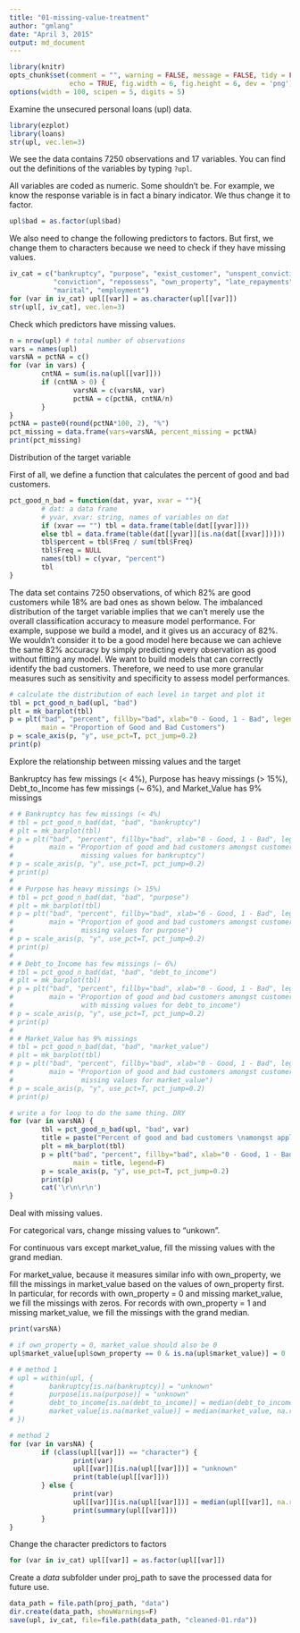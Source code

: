 ```yaml
---
title: "01-missing-value-treatment"
author: "gmlang"
date: "April 3, 2015"
output: md_document
---
```


```r
library(knitr)
opts_chunk$set(comment = "", warning = FALSE, message = FALSE, tidy = FALSE,
               echo = TRUE, fig.width = 6, fig.height = 6, dev = 'png')
options(width = 100, scipen = 5, digits = 5)
```

Examine the unsecured personal loans (upl) data.
```r
library(ezplot)
library(loans)
str(upl, vec.len=3)
```

We see the data contains 7250 observations and 17 variables. You can find out the definitions of the variables by typing `?upl`.

All variables are coded as numeric. Some shouldn't be. For example, we know the response variable is in fact a binary indicator. We thus change it to factor.
```r
upl$bad = as.factor(upl$bad)
```

We also need to change the following predictors to factors. But first, we change them to characters because we need to check if they have missing values.
```r
iv_cat = c("bankruptcy", "purpose", "exist_customer", "unspent_convictions", 
           "conviction", "repossess", "own_property", "late_repayments", 
           "marital", "employment")
for (var in iv_cat) upl[[var]] = as.character(upl[[var]])
str(upl[, iv_cat], vec.len=3)
```

Check which predictors have missing values.
```r
n = nrow(upl) # total number of observations
vars = names(upl)
varsNA = pctNA = c()
for (var in vars) {
        cntNA = sum(is.na(upl[[var]]))
        if (cntNA > 0) {
                varsNA = c(varsNA, var)
                pctNA = c(pctNA, cntNA/n)
        }
}
pctNA = paste0(round(pctNA*100, 2), "%")
pct_missing = data.frame(vars=varsNA, percent_missing = pctNA)
print(pct_missing)
```

Distribution of the target variable

First of all, we define a function that calculates the percent of good and bad customers.
```r
pct_good_n_bad = function(dat, yvar, xvar = ""){
        # dat: a data frame
        # yvar, xvar: string, names of variables on dat
        if (xvar == "") tbl = data.frame(table(dat[[yvar]]))
        else tbl = data.frame(table(dat[[yvar]][is.na(dat[[xvar]])]))
        tbl$percent = tbl$Freq / sum(tbl$Freq)
        tbl$Freq = NULL
        names(tbl) = c(yvar, "percent") 
        tbl
}
```

The data set contains 7250 observations, of which 82% are good customers while 18% are bad ones as shown below. The imbalanced distribution of the target variable implies that we can't merely use the overall classification accuracy to measure model performance. For example, suppose we build a model, and it gives us an accuracy of 82%. We wouldn't consider it to be a good model here because we can achieve the same 82% accuracy by simply predicting every observation as good without fitting any model. We want to build models that can correctly identify the bad customers. Therefore, we need to use more granular measures such as sensitivity and specificity to assess model performances. 

```r
# calculate the distribution of each level in target and plot it
tbl = pct_good_n_bad(upl, "bad")
plt = mk_barplot(tbl)
p = plt("bad", "percent", fillby="bad", xlab="0 - Good, 1 - Bad", legend=F,
        main = "Proportion of Good and Bad Customers")
p = scale_axis(p, "y", use_pct=T, pct_jump=0.2)
print(p)
```

Explore the relationship between missing values and the target

Bankruptcy has few missings (< 4%), Purpose has heavy missings (> 15%), Debt_to_Income has few missings (~ 6%), and Market_Value has 9% missings
```r
# # Bankruptcy has few missings (< 4%)
# tbl = pct_good_n_bad(dat, "bad", "bankruptcy")
# plt = mk_barplot(tbl)
# p = plt("bad", "percent", fillby="bad", xlab="0 - Good, 1 - Bad", legend=F,
#         main = "Proportion of good and bad customers amongst customers with
#                 missing values for bankruptcy")
# p = scale_axis(p, "y", use_pct=T, pct_jump=0.2)
# print(p)
# 
# # Purpose has heavy missings (> 15%)
# tbl = pct_good_n_bad(dat, "bad", "purpose")
# plt = mk_barplot(tbl)
# p = plt("bad", "percent", fillby="bad", xlab="0 - Good, 1 - Bad", legend=F,
#         main = "Proportion of good and bad customers amongst customers with
#                 missing values for purpose")
# p = scale_axis(p, "y", use_pct=T, pct_jump=0.2) 
# print(p)
# 
# # Debt_to_Income has few missings (~ 6%)
# tbl = pct_good_n_bad(dat, "bad", "debt_to_income")
# plt = mk_barplot(tbl)
# p = plt("bad", "percent", fillby="bad", xlab="0 - Good, 1 - Bad", legend=F,
#         main = "Proportion of good and bad customers amongst customers
#                 with missing values for debt_to_income")
# p = scale_axis(p, "y", use_pct=T, pct_jump=0.2)
# print(p)
# 
# # Market_Value has 9% missings
# tbl = pct_good_n_bad(dat, "bad", "market_value")
# plt = mk_barplot(tbl)
# p = plt("bad", "percent", fillby="bad", xlab="0 - Good, 1 - Bad", legend=F,
#         main = "Proportion of good and bad customers amongst customers with
#                 missing values for market_value")
# p = scale_axis(p, "y", use_pct=T, pct_jump=0.2)
# print(p)

# write a for loop to do the same thing. DRY
for (var in varsNA) {
        tbl = pct_good_n_bad(upl, "bad", var)
        title = paste("Percent of good and bad customers \namongst applicants with missing \nvalues for", var)
        plt = mk_barplot(tbl)
        p = plt("bad", "percent", fillby="bad", xlab="0 - Good, 1 - Bad", 
                main = title, legend=F)
        p = scale_axis(p, "y", use_pct=T, pct_jump=0.2)
        print(p)
        cat('\r\n\r\n')
}
```

Deal with missing values.

For categorical vars, change missing values to "unkown".

For continuous vars except market_value, fill the missing values with the grand median. 

For market_value, because it measures similar info with own_property, we fill the missings in market_value based on the values of own_property first. In particular, for records with own_property = 0 and missing market_value, we fill the missings with zeros. For records with own_property = 1 and missing market_value, we fill the missings with the grand median.
```r
print(varsNA)

# if own_property = 0, market_value should also be 0
upl$market_value[upl$own_property == 0 & is.na(upl$market_value)] = 0

# # method 1
# upl = within(upl, {
#         bankruptcy[is.na(bankruptcy)] = "unknown"
#         purpose[is.na(purpose)] = "unknown"
#         debt_to_income[is.na(debt_to_income)] = median(debt_to_income, na.rm=T)
#         market_value[is.na(market_value)] = median(market_value, na.rm=T)
# })

# method 2
for (var in varsNA) {
        if (class(upl[[var]]) == "character") {
                print(var)
                upl[[var]][is.na(upl[[var]])] = "unknown"
                print(table(upl[[var]]))
        } else {
                print(var)
                upl[[var]][is.na(upl[[var]])] = median(upl[[var]], na.rm=T)                
                print(summary(upl[[var]]))
        }
}
```

Change the character predictors to factors

```r
for (var in iv_cat) upl[[var]] = as.factor(upl[[var]])
```

Create a *data* subfolder under proj_path to save the processed data for future use. 
```r
data_path = file.path(proj_path, "data")
dir.create(data_path, showWarnings=F)
save(upl, iv_cat, file=file.path(data_path, "cleaned-01.rda"))
```

